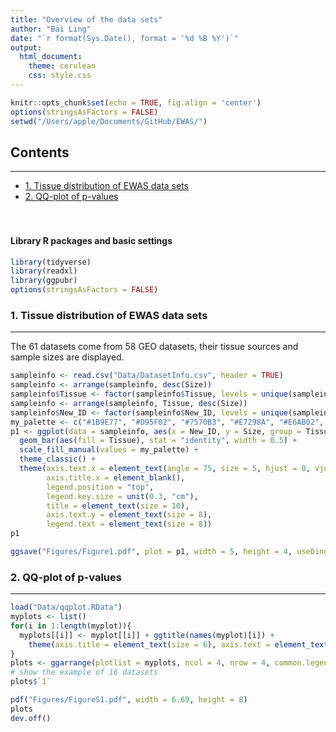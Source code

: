 ```yaml
---
title: "Overview of the data sets"
author: "Bai Ling"
date: "`r format(Sys.Date(), format = '%d %B %Y')`"
output: 
  html_document:
    theme: cerulean
    css: style.css
---
```


```r
knitr::opts_chunk$set(echo = TRUE, fig.align = 'center')
options(stringsAsFactors = FALSE)
setwd("/Users/apple/Documents/GitHub/EWAS/")
```

## Contents
***
- [1. Tissue distribution of EWAS data sets](#tissue)
- [2. QQ-plot of p-values](#qqplot)
<br>
<br>
<br>

#### Library R packages and basic settings

```r
library(tidyverse)
library(readxl)
library(ggpubr)
options(stringsAsFactors = FALSE)
```

### 1. Tissue distribution of EWAS data sets {#tissue}
***
The 61 datasets come from 58 GEO datasets, their tissue sources and sample sizes are displayed.
```r
sampleinfo <- read.csv("Data/DatasetInfo.csv", header = TRUE)
sampleinfo <- arrange(sampleinfo, desc(Size))
sampleinfo$Tissue <- factor(sampleinfo$Tissue, levels = unique(sampleinfo$Tissue))
sampleinfo <- arrange(sampleinfo, Tissue, desc(Size))
sampleinfo$New_ID <- factor(sampleinfo$New_ID, levels = unique(sampleinfo$New_ID))
my_palette <- c("#1B9E77", "#D95F02", "#7570B3", "#E7298A", "#E6AB02",  "#A6761D", "#A6CEE3", "#1F78B4", "#B2DF8A", "#FFFF00", "#FB9A99", "#E31A1C", "#949494", "#FDBF6F", "#FF7F00", "#CAB2D6", "#2F4F4F", "#7FFFD4", "#FFE4E1", "#00E5EE")
p1 <- ggplot(data = sampleinfo, aes(x = New_ID, y = Size, group = Tissue)) +
  geom_bar(aes(fill = Tissue), stat = "identity", width = 0.5) + 
  scale_fill_manual(values = my_palette) +
  theme_classic() + 
  theme(axis.text.x = element_text(angle = 75, size = 5, hjust = 0, vjust = 0.1), 
        axis.title.x = element_blank(),
        legend.position = "top",
        legend.key.size = unit(0.3, "cm"),
        title = element_text(size = 10),
        axis.text.y = element_text(size = 8),
        legend.text = element_text(size = 8))
p1
```

```r
ggsave("Figures/Figure1.pdf", plot = p1, width = 5, height = 4, useDingbats = FALSE)  
```

### 2. QQ-plot of p-values {#qqplot}
***
```r
load("Data/qqplot.RData")
myplots <- list()
for(i in 1:length(myplot)){
  myplots[[i]] <- myplot[[i]] + ggtitle(names(myplot)[i]) +
    theme(axis.title = element_text(size = 6), axis.text = element_text(size = 6), plot.title = element_text(hjust = 0.5, size = 8))
}
plots <- ggarrange(plotlist = myplots, ncol = 4, nrow = 4, common.legend = TRUE)
# show the example of 16 datasets
plots$`1`
```

```r
pdf("Figures/FigureS1.pdf", width = 6.69, height = 8)
plots
dev.off()
```



